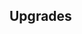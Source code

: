 {{Building
| name = Execution Ground
| image = N/A
| category = [[Kingdom Infrastructure]]
| cycle = 15s
| capacity = N/A
| produce_per_cycle = Denarii
| consume_per_cycle = 1 [[Grunt]] unit
| build_cost = 120 {{RessourceIcon|type=wood}}
| description = Executes one of your [Grunt] units and provides Denarii for each unit.
}}

== Upgrades ==
{{Upgrade
| name = High Bounties
| description = Gain 2 extra per unit executed.
}}
{{Upgrade
| name = Troop Inspiration
| description = Passively increases damage dealt by and HP of [[Grunt]] troops by 5%.
}}